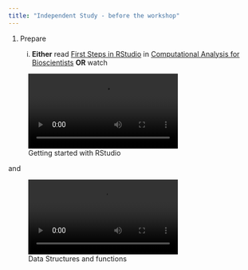 ```yaml
---
title: "Independent Study - before the workshop"
---
```


1.  Prepare

    i.  **Either** read [First Steps in RStudio](https://3mmarand.github.io/comp4biosci/first_steps_rstudio.html) in [Computational Analysis for Bioscientists](https://3mmarand.github.io/comp4biosci/) **OR** watch

![Getting started with RStudio](videos/Getting%20started%20with%20Rstudio_default.mp4)

and

![Data Structures and functions](videos/Data%20Structures%20and%20functions_default.mp4)
